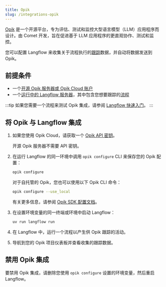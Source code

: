 ```yaml
---
title: Opik
slug: /integrations-opik
---
```



[Opik](https://www.comet.com/site/products/opik/) 是一个开源平台，专为评估、测试和监控大型语言模型（LLM）应用程序而设计。由 Comet 开发，旨在促进基于 LLM 应用程序的更直观协作、测试和监控。

您可以配置 Langflow 来收集关于流程执行的[跟踪](https://www.comet.com/docs/opik/tracing/log_traces)数据，并自动将数据发送到 Opik。

## 前提条件

- 一个[开源 Opik 服务器或 Opik Cloud 账户](https://www.comet.com/docs/opik/faq#what-is-the-difference-between-opik-cloud-and-the-open-source-opik-platform-)
- 一个[运行中的 Langflow 服务器](/get-started-installation)，其中包含您想要跟踪的[流程](/concepts-flows)

:::tip
如果您需要一个流程来测试 Opik 集成，请参阅 [Langflow 快速入门](/get-started-quickstart)。
:::

## 将 Opik 与 Langflow 集成

1. 如果您使用 Opik Cloud，请获取一个 [Opik API 密钥](https://www.comet.com/docs/opik/faq#where-can-i-find-my-opik-api-key-)。

    开源 Opik 服务器不需要 API 密钥。

2. 在运行 Langflow 的同一环境中调用 `opik configure` CLI 来保存您的 Opik 配置：

    ```bash
    opik configure
    ```

    对于自托管的 Opik，您也可以使用以下 Opik CLI 命令：

    ```bash
    opik configure --use_local
    ```

    有关更多信息，请参阅 [Opik SDK 配置文档](https://www.comet.com/docs/opik/tracing/sdk_configuration)。

3. 在设置环境变量的同一终端或环境中启动 Langflow：

    ```bash
    uv run langflow run
    ```

4. 在 Langflow 中，运行一个流程以产生供 Opik 跟踪的活动。

5. 导航到您的 Opik 项目仪表板并查看收集的跟踪数据。

## 禁用 Opik 集成

要禁用 Opik 集成，请删除您使用 `opik configure` 设置的环境变量，然后重启 Langflow。